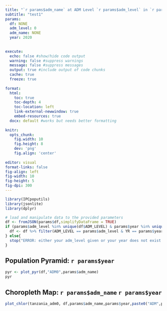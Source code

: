 ```yaml
---
title: "`r params$adm_name` at ADM Level `r params$adm_level` in `r params$year` "
subtitle: "test1"
params:
  df: NONE
  adm_level: 0
  adm_name: NONE
  year: 2020
  
  
execute:
  echo: false #show/hide code output
  warning: false #suppress warnings
  message: false #suppress messages
  output: true #include output of code chunks
  cache: true
  freeze: true
  
format:
  html:
    toc: true
    toc-depth: 4
    toc-location: left
    link-external-newwindow: true
    embed-resources: true
  docx: default #works but needs better formatting
  
knitr:
  opts_chunk:
    fig.width: 10
    fig.height: 8
    dev: 'png'
    fig.align: 'center'
  
editor: visual
format-links: false
fig-align: left
fig-width: 10
fig-height: 5
fig-dpi: 300
---
```


```r
library(IPCpoputils)
library(jsonlite)
library(dplyr)
```

```r
# load and manipulate data to the provided parameters
df <- fromJSON(params$df,simplifyDataFrame = TRUE)
if (params$adm_level %in% unique(df$ADM_LEVEL) & params$year %in% unique(df$YR)){
  df <- df %>% filter(ADM_LEVEL == params$adm_level & YR == params$year)
} else{
  stop("ERROR: either your adm_level given or your year does not exist LMAO")
}
```


## Population Pyramid: `r params$year`

```r
pyr <- plot_pyr(df,"ADM0",params$adm_name)
pyr
```

## Choropleth Map: `r params$adm_name` `r params$year`
```r
plot_chlor(tanzania_adm0, df,params$adm_name,params$year,paste0("ADM",params$adm_level))
```



